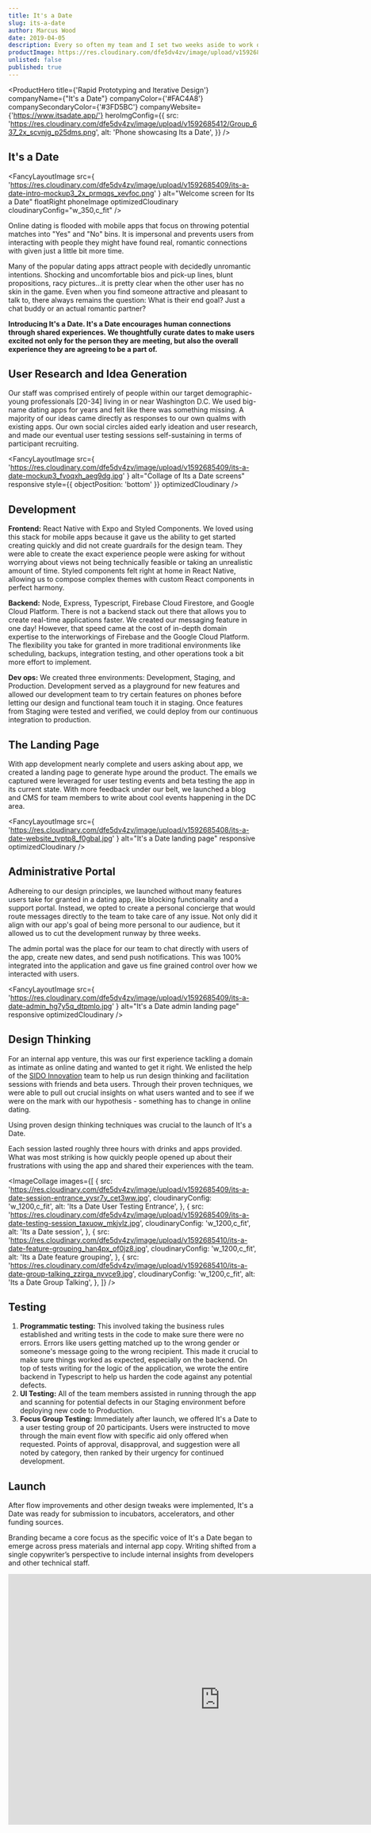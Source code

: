 ```yaml
---
title: It's a Date
slug: its-a-date
author: Marcus Wood
date: 2019-04-05
description: Every so often my team and I set two weeks aside to work on a passion project. The bottom is line is ever important, but feeding the soul with an adventure on the side is as well.
productImage: https://res.cloudinary.com/dfe5dv4zv/image/upload/v1592685408/its-a-date-phone_izkfva_uwu6oy.png
unlisted: false
published: true
---
```


<ProductHero
  title={'Rapid Prototyping and Iterative Design'}
  companyName={"It's a Date"}
  companyColor={'#FAC4A8'}
  companySecondaryColor={'#3FD5BC'}
  companyWebsite={'https://www.itsadate.app/'}
  heroImgConfig={{
    src:
      'https://res.cloudinary.com/dfe5dv4zv/image/upload/v1592685412/Group_637_2x_scvnjg_p25dms.png',
    alt: 'Phone showcasing Its a Date',
  }}
/>

<Section smallPadding>

## It's a Date

<FancyLayoutImage
  src={
    'https://res.cloudinary.com/dfe5dv4zv/image/upload/v1592685409/its-a-date-intro-mockup3_2x_prmqqs_xevfoc.png'
  }
  alt="Welcome screen for Its a Date"
  floatRight
  phoneImage
  optimizedCloudinary
  cloudinaryConfig="w_350,c_fit"
/>

Online dating is flooded with mobile apps that focus on throwing
potential matches into "Yes" and "No" bins. It is impersonal and
prevents users from interacting with people they might have found
real, romantic connections with given just a little bit more time.

Many of the popular dating apps attract people with decidedly
unromantic intentions. Shocking and uncomfortable bios and pick-up
lines, blunt propositions, racy pictures...it is pretty clear when the
other user has no skin in the game. Even when you find someone
attractive and pleasant to talk to, there always remains the question:
What is their end goal? Just a chat buddy or an actual romantic
partner?

</Section>

<Section secondaryBackground>

**Introducing It's a Date. It's a Date encourages human connections through
shared experiences. We thoughtfully curate dates to make users excited not
only for the person they are meeting, but also the overall experience they are
agreeing to be a part of.**

</Section>

<Section>

## User Research and Idea Generation

Our staff was comprised entirely of people within our target
demographic- young professionals [20-34] living in or near Washington
D.C. We used big-name dating apps for years and felt like there was
something missing. A majority of our ideas came directly as responses
to our own qualms with existing apps. Our own social circles aided
early ideation and user research, and made our eventual user testing
sessions self-sustaining in terms of participant recruiting.

</Section>

<Section noPadding secondaryBackground fluid twoColumn bottomAlignItems>

<SectionColumn>

<FancyLayoutImage
  src={
    'https://res.cloudinary.com/dfe5dv4zv/image/upload/v1592685409/its-a-date-mockup3_fvoqxh_aeg9dg.jpg'
  }
  alt="Collage of Its a Date screens"
  responsive
  style={{ objectPosition: 'bottom' }}
  optimizedCloudinary
/>

</SectionColumn>

<SectionColumn fluidGuard withPadding>

## Development

**Frontend:** React Native with Expo and Styled Components.
We loved using this stack for mobile apps because it gave us the
ability to get started creating quickly and did not create
guardrails for the design team. They were able to create the
exact experience people were asking for without worrying about
views not being technically feasible or taking an unrealistic
amount of time. Styled components felt right at home in React
Native, allowing us to compose complex themes with custom React
components in perfect harmony.

**Backend:** Node, Express, Typescript, Firebase Cloud
Firestore, and Google Cloud Platform. There is not a backend
stack out there that allows you to create real-time applications
faster. We created our messaging feature in one day! However,
that speed came at the cost of in-depth domain expertise to the
interworkings of Firebase and the Google Cloud Platform. The
flexibility you take for granted in more traditional
environments like scheduling, backups, integration testing, and
other operations took a bit more effort to implement.

**Dev ops:** We created three environments: Development,
Staging, and Production. Development served as a playground for
new features and allowed our development team to try certain
features on phones before letting our design and functional team
touch it in staging. Once features from Staging were tested and
verified, we could deploy from our continuous integration to
production.

</SectionColumn>

</Section>

<Section>

## The Landing Page

With app development nearly complete and users asking about app, we
created a landing page to generate hype around the product. The emails
we captured were leveraged for user testing events and beta testing
the app in its current state. With more feedback under our belt, we
launched a blog and CMS for team members to write about cool events
happening in the DC area.

</Section>

<Section secondaryBackground>

<FancyLayoutImage
  src={
    'https://res.cloudinary.com/dfe5dv4zv/image/upload/v1592685408/its-a-date-website_tvptp8_f0gbal.jpg'
  }
  alt="It's a Date landing page"
  responsive
  optimizedCloudinary
/>

</Section>

<Section smallPadding>

## Administrative Portal

Adhereing to our design principles, we launched without many features
users take for granted in a dating app, like blocking functionality
and a support portal. Instead, we opted to create a personal concierge
that would route messages directly to the team to take care of any
issue. Not only did it align with our app's goal of being more
personal to our audience, but it allowed us to cut the development
runway by three weeks.

The admin portal was the place for our team to chat directly with
users of the app, create new dates, and send push notifications. This
was 100% integrated into the application and gave us fine grained
control over how we interacted with users.

<FancyLayoutImage
  src={
    'https://res.cloudinary.com/dfe5dv4zv/image/upload/v1592685409/its-a-date-admin_hg7y5q_dtpmlo.jpg'
  }
  alt="It's a Date admin landing page"
  responsive
  optimizedCloudinary
/>

</Section>

<Section smallPadding>

## Design Thinking

For an internal app venture, this was our first experience tackling a
domain as intimate as online dating and wanted to get it right. We
enlisted the help of the [SIDO Innovation](http://www.sidoinnovation.com/)
team to help us run design thinking and facilitation sessions with
friends and beta users. Through their proven techniques, we were able
to pull out crucial insights on what users wanted and to see if we
were on the mark with our hypothesis - something has to change in
online dating.

<FancyTile>
  Using proven design thinking techniques was crucial to the launch of It's a
  Date.
</FancyTile>

Each session lasted roughly three hours with drinks and apps provided.
What was most striking is how quickly people opened up about their
frustrations with using the app and shared their experiences with the
team.

<ImageCollage
  images={[
    {
      src:
        'https://res.cloudinary.com/dfe5dv4zv/image/upload/v1592685409/its-a-date-session-entrance_yvsr7y_cet3ww.jpg',
      cloudinaryConfig: 'w_1200,c_fit',
      alt: 'Its a Date User Testing Entrance',
    },
    {
      src:
        'https://res.cloudinary.com/dfe5dv4zv/image/upload/v1592685409/its-a-date-testing-session_taxuow_mkjvlz.jpg',
      cloudinaryConfig: 'w_1200,c_fit',
      alt: 'Its a Date session',
    },
    {
      src:
        'https://res.cloudinary.com/dfe5dv4zv/image/upload/v1592685410/its-a-date-feature-grouping_han4px_of0jz8.jpg',
      cloudinaryConfig: 'w_1200,c_fit',
      alt: 'Its a Date feature grouping',
    },
    {
      src:
        'https://res.cloudinary.com/dfe5dv4zv/image/upload/v1592685410/its-a-date-group-talking_zzirga_nvvce9.jpg',
      cloudinaryConfig: 'w_1200,c_fit',
      alt: 'Its a Date Group Talking',
    },
  ]}
/>

</Section>

<Section smallPadding>

## Testing

1. **Programmatic testing:** This involved taking the business rules
   established and writing tests in the code to make sure there were no
   errors. Errors like users getting matched up to the wrong gender or
   someone's message going to the wrong recipient. This made it crucial
   to make sure things worked as expected, especially on the backend.
   On top of tests writing for the logic of the application, we wrote
   the entire backend in Typescript to help us harden the code against
   any potential defects.
2. **UI Testing:** All of the team members assisted in running
   through the app and scanning for potential defects in our Staging
   environment before deploying new code to Production.
3. **Focus Group Testing:** Immediately after launch, we offered
   It's a Date to a user testing group of 20 participants. Users were
   instructed to move through the main event flow with specific aid
   only offered when requested. Points of approval, disapproval, and
   suggestion were all noted by category, then ranked by their urgency
   for continued development.

</Section>

<Section smallPadding>

## Launch

After flow improvements and other design tweaks were implemented, It's
a Date was ready for submission to incubators, accelerators, and other
funding sources.

Branding became a core focus as the specific voice of It's a Date
began to emerge across press materials and internal app copy. Writing
shifted from a single copywriter’s perspective to include internal
insights from developers and other technical staff.

<ResponsiveVideo>
  <iframe
    src="https://player.vimeo.com/video/311800634"
    title="launchVideo"
    width="853"
    height="505"
    frameBorder="0"
    allowFullScreen
  />
</ResponsiveVideo>

Our launched video amassed over 2,000 views in two days with an
average engagement rate of 40% (industry average is 2%). Social
ambassadors were recruited through our user testing sessions, which
aided us in our initial user base growth. Brand ambassadors naturally
fell in our target demographic due to our testing session selection
parameters.

</Section>
